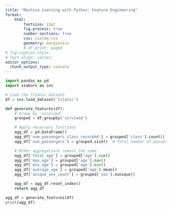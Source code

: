 ```yaml
---
title: "Machine Learning with Python: Feature Engineering"
format: 
    html:
        fontsize: 13pt
        fig.process: true
        number-sections: true
        css: custom.css
        geometry: margin=1in
        # df-print: paged
# fig-caption-style: 
# text-align: center;
editor_options:
  chunk_output_type: console
---
```


```python
import pandas as pd
import seaborn as sns

# Load the Titanic dataset
df = sns.load_dataset('titanic')

def generate_features(df):
    # Group by 'survived'
    grouped = df.groupby('survived')

    # Apply necessary functions
    agg_df = pd.DataFrame()
    agg_df['num_passengers_class_recorded'] = grouped['class'].count()  
    agg_df['num_passengers'] = grouped.size()  # Total number of passengers per group

    # Other aggregations remain the same
    agg_df['total_age'] = grouped['age'].sum()
    agg_df['max_age'] = grouped['age'].max()
    agg_df['min_age'] = grouped['age'].min()
    agg_df['average_age'] = grouped['age'].mean()
    agg_df['unique_sex_count'] = grouped['sex'].nunique()

    agg_df = agg_df.reset_index()
    return agg_df

agg_df = generate_features(df)
print(agg_df)
```
